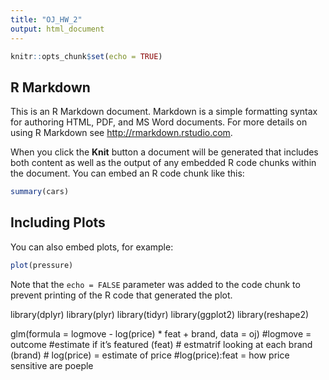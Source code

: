 ---
title: "OJ_HW_2"
output: html_document
---

```{r setup, include=FALSE}
knitr::opts_chunk$set(echo = TRUE)
```

## R Markdown

This is an R Markdown document. Markdown is a simple formatting syntax for authoring HTML, PDF, and MS Word documents. For more details on using R Markdown see <http://rmarkdown.rstudio.com>.

When you click the **Knit** button a document will be generated that includes both content as well as the output of any embedded R code chunks within the document. You can embed an R code chunk like this:

```{r cars}
summary(cars)
```

## Including Plots

You can also embed plots, for example:

```{r pressure, echo=FALSE}
plot(pressure)
```

Note that the `echo = FALSE` parameter was added to the code chunk to prevent printing of the R code that generated the plot.

library(dplyr)
library(plyr)
library(tidyr)
library(ggplot2)
library(reshape2)

glm(formula = logmove - log(price) * feat + brand, data = oj)
#logmove = outcome
#estimate if it's featured (feat)
# estmatrif looking at each brand (brand)
# log(price) = estimate of price 
#log(price):feat = how price sensitive are poeple